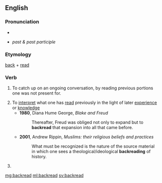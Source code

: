 ==English==

===Pronunciation===
* {{IPA|/ˈbæk.riːd/}}
* {{IPA|/ˈbæk.rɛd/}} ''past & past participle''

===Etymology===
[[back]] + [[read]]

===Verb===
{{en-verb|backreads|backreading|backread}}

# {{internet|slang|especially in IRC}} To catch up on an ongoing conversation, by reading previous portions one was not present for.
# To [[interpret]] what one has [[read]] previously in the light of later [[experience]] or [[knowledge]]
#* '''1980''', Diana Hume George, ''Blake and Freud''
#*: Thereafter, Freud was obliged not only to expand but to '''backread''' that expansion into all that came before.
#* '''2001''', Andrew Rippin, ''Muslims: their religious beliefs and practices''
#*: What must be recognized is the nature of the source material in which one sees a theological/ideological '''backreading''' of history.
# {{past of|[[backread]]}}

[[mg:backread]]
[[ml:backread]]
[[sv:backread]]